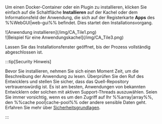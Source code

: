 Um einen Docker-Container oder ein Plugin zu installieren, klicken Sie einfach auf die Schaltfläche **Installieren** auf der Kachel oder dem Informationsfeld der Anwendung, die sich auf der Registerkarte **Apps** des %%WebGUI|web-gui%% befindet. Dies startet den Installationsvorgang.

<div style={{ margin: 'auto', maxWidth: '800px', display: 'flex', flexDirection: 'row', justifyContent: 'center', gap: '20px', alignItems: 'flex-start' }}>
  <div style={{ maxWidth: '390px', display: 'flex', flexDirection: 'column', alignItems: 'center' }}>
    ![Anwendung installieren](/img/CA_Tile1.png)
  </div>

  <div style={{ maxWidth: '390px', display: 'flex', flexDirection: 'column', alignItems: 'center' }}>
    ![Beispiel für eine Anwendungskachel](/img/CA_Tile3.png)
  </div>
</div>

Lassen Sie das Installationsfenster geöffnet, bis der Prozess vollständig abgeschlossen ist.

:::tip[Security Hinweis]

Bevor Sie installieren, nehmen Sie sich einen Moment Zeit, um die Beschreibung der Anwendung zu lesen. Überprüfen Sie den Ruf des Entwicklers und stellen Sie sicher, dass das Quell-Repository vertrauenswürdig ist. Es ist am besten, Anwendungen von bekannten Entwicklern oder solchen mit aktiven Support-Threads auszuwählen. Seien Sie immer vorsichtig, wenn es um den Zugriff auf Ihr %%array|array%%, den %%cache pool|cache-pool%% oder andere sensible Daten geht. Erfahren Sie mehr über [Sicherheitsgrundlagen](../../../system-administration/secure-your-server/security-fundamentals.mdx).

:::
